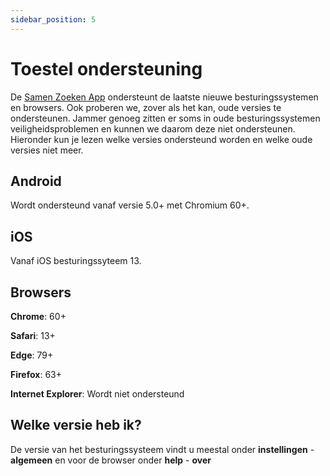 ```yaml
---
sidebar_position: 5
---
```


# Toestel ondersteuning

De [Samen Zoeken App](https://samenzoeken.app) ondersteunt de laatste nieuwe besturingssystemen en browsers. Ook proberen we, zover als het kan, oude versies te ondersteunen. 
Jammer genoeg zitten er soms in oude besturingssystemen veiligheidsproblemen en kunnen we daarom deze niet ondersteunen. 
Hieronder kun je lezen welke versies ondersteund worden en welke oude versies niet meer.

## Android

Wordt ondersteund vanaf versie 5.0+ met Chromium 60+.

## iOS

Vanaf iOS besturingssyteem 13.

## Browsers

**Chrome**: 60+

**Safari**: 13+

**Edge**: 79+

**Firefox**: 63+

**Internet Explorer**: Wordt niet ondersteund

## Welke versie heb ik?

De versie van het besturingssysteem vindt u meestal onder **instellingen** - **algemeen** en voor de browser onder **help** - **over**
